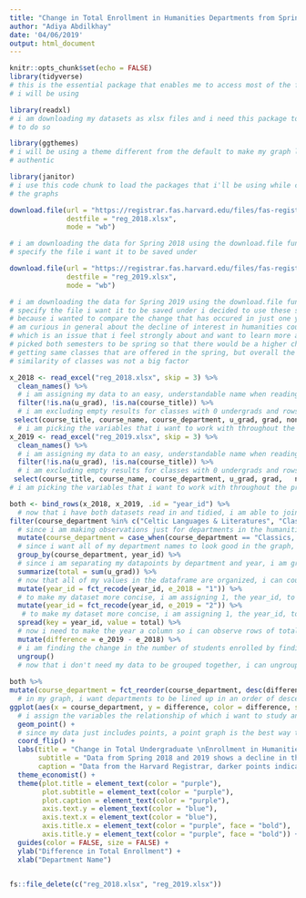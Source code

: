 ```yaml
---
title: "Change in Total Enrollment in Humanities Departments from Spring 2018 to Spring 2019"
author: "Adiya Abdilkhay"
date: '04/06/2019'
output: html_document
---
```


```r
knitr::opts_chunk$set(echo = FALSE)
library(tidyverse)
# this is the essential package that enables me to access most of the functions
# i will be using

library(readxl)
# i am downloading my datasets as xlsx files and i need this package to be able
# to do so

library(ggthemes)
# i will be using a theme different from the default to make my graph look more
# authentic

library(janitor)
# i use this code chunk to load the packages that i'll be using while creating
# the graphs
```

```r
download.file(url = "https://registrar.fas.harvard.edu/files/fas-registrar/files/class_enrollment_summary_by_term_03.06.18.xlsx",
              destfile = "reg_2018.xlsx",
              mode = "wb")

# i am downloading the data for Spring 2018 using the download.file function and
# specify the file i want it to be saved under

download.file(url = "https://registrar.fas.harvard.edu/files/fas-registrar/files/class_enrollment_summary_by_term_3.22.19.xlsx",
              destfile = "reg_2019.xlsx",
              mode = "wb")

# i am downloading the data for Spring 2019 using the download.file function and
# specify the file i want it to be saved under i decided to use these semesters
# because i wanted to compare the change that has occured in just one year and
# am curious in general about the decline of interest in humanities courses,
# which is an issue that i feel strongly about and want to learn more about. i
# picked both semesters to be spring so that there would be a higher chance of
# getting same classes that are offered in the spring, but overall the
# similarity of classes was not a big factor
```

```r
x_2018 <- read_excel("reg_2018.xlsx", skip = 3) %>% 
  clean_names() %>% 
  # i am assigning my data to an easy, understandable name when reading it in and am cleaning it by skipping the first three rows and making sure that my columns have clear concise names
  filter(!is.na(u_grad), !is.na(course_title)) %>% 
  # i am excluding empty results for classes with 0 undergrads and rows that do not have the name of the course
 select(course_title, course_name, course_department, u_grad, grad, non_degree, x_reg, withdraw, total)
  # i am picking the variables that i want to work with throughout the process
x_2019 <- read_excel("reg_2019.xlsx", skip = 3) %>% 
  clean_names() %>% 
  # i am assigning my data to an easy, understandable name when reading it in and am cleaning it by skipping the first three rows and making sure that my columns have clear concise names
  filter(!is.na(u_grad), !is.na(course_title)) %>% 
  # i am excluding empty results for classes with 0 undergrads and rows that do not have the name of the course
 select(course_title, course_name, course_department, u_grad, grad,   non_degree, x_reg, withdraw, total)
# i am picking the variables that i want to work with throughout the process

both <- bind_rows(x_2018, x_2019, .id = "year_id") %>% 
  # now that i have both datasets read in and tidied, i am able to join them by binding rows, since they have identical columns. bind_rows() also creates a new columns named .id, and i am assigning it to be named year_id, which is either 1 (Spring 2018) or 2 (Spring 2019)
filter(course_department %in% c("Celtic Languages & Literatures", "Classics, The", "Comparative Literature", "English", "Germanic Languages & Literatures", "History of Art & Architecture", "Music", "Romance Languages & Literatures", "Slavic Languages & Literatures", "Visual & Environmental Studies")) %>% 
  # since i am making observations just for departments in the humanities, i am filtering them by hand after looking at the official list of departments at Harvard College
  mutate(course_department = case_when(course_department == "Classics, The" ~ "The Classics", TRUE ~ course_department)) %>%
  # since i want all of my department names to look good in the graph, i am using case_when to change one name in the course_department column 
  group_by(course_department, year_id) %>%
  # since i am separating my datapoints by department and year, i am grouping by these variables
  summarize(total = sum(u_grad)) %>% 
  # now that all of my values in the dataframe are organized, i can count the sum of all undergrands enrolled in courses in each department i picked
  mutate(year_id = fct_recode(year_id, e_2018 = "1")) %>% 
  # to make my dataset more concise, i am assigning 1, the year_id, to be instead named e_2018 which stands for enrollment 2018
  mutate(year_id = fct_recode(year_id, e_2019 = "2")) %>% 
   # to make my dataset more concise, i am assigning 1, the year_id, to be instead named e_2019 which stands for enrollment 2019
  spread(key = year_id, value = total) %>% 
  # now i need to make the year a column so i can observe rows of total students that belong to each column by department
  mutate(difference = e_2019 - e_2018) %>% 
  # i am finding the change in the number of students enrolled by finding the difference between the two years within a mutate
  ungroup()
  # now that i don't need my data to be grouped together, i can ungroup it
  
both %>%
mutate(course_department = fct_reorder(course_department, desc(difference))) %>%
  # in my graph, i want departments to be lined up in an order of descending difference in enrollment, so i reorder it within a mutate() function  
ggplot(aes(x = course_department, y = difference, color = difference, size = 5)) +
  # i assign the variables the relationship of which i want to study and set the color to be equal to difference in enrollment, which means that darker colors will mean a bigger decline 
  geom_point() +
  # since my data just includes points, a point graph is the best way to present my data
  coord_flip() +
  labs(title = "Change in Total Undergraduate \nEnrollment in Humanities Departments",
       subtitle = "Data from Spring 2018 and 2019 shows a decline in the majority \nof departments in Humanities",
       caption = "Data from the Harvard Registrar, darker points indicate larger decline") +
  theme_economist() +
  theme(plot.title = element_text(color = "purple"), 
        plot.subtitle = element_text(color = "purple"), 
        plot.caption = element_text(color = "purple"), 
        axis.text.y = element_text(color = "blue"), 
        axis.text.x = element_text(color = "blue"),
        axis.title.x = element_text(color = "purple", face = "bold"),
        axis.title.y = element_text(color = "purple", face = "bold")) +
  guides(color = FALSE, size = FALSE) +
  ylab("Difference in Total Enrollment") +
  xlab("Department Name")
  

fs::file_delete(c("reg_2018.xlsx", "reg_2019.xlsx"))
```

